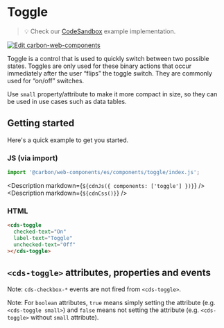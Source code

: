 
# Toggle

> 💡 Check our
> [CodeSandbox](https://codesandbox.io/s/github/carbon-design-system/carbon-for-ibm-dotcom/tree/main/packages/carbon-web-components/examples/codesandbox/basic/components/toggle)
> example implementation.

[![Edit carbon-web-components](https://codesandbox.io/static/img/play-codesandbox.svg)](https://codesandbox.io/s/github/carbon-design-system/carbon-for-ibm-dotcom/tree/main/packages/carbon-web-components/examples/codesandbox/basic/components/toggle)

Toggle is a control that is used to quickly switch between two possible states.
Toggles are only used for these binary actions that occur immediately after the
user “flips” the toggle switch. They are commonly used for “on/off” switches.

Use `small` property/attribute to make it more compact in size, so they can be
used in use cases such as data tables.

## Getting started

Here's a quick example to get you started.

### JS (via import)

```javascript
import '@carbon/web-components/es/components/toggle/index.js';
```

<Description markdown={`${cdnJs({ components: ['toggle'] })}`} />
<Description markdown={`${cdnCss()}`} />

### HTML

```html
<cds-toggle
  checked-text="On"
  label-text="Toggle"
  unchecked-text="Off"
></cds-toggle>
```

## `<cds-toggle>` attributes, properties and events

Note: `cds-checkbox-*` events are not fired from `<cds-toggle>`.

Note: For `boolean` attributes, `true` means simply setting the attribute (e.g.
`<cds-toggle small>`) and `false` means not setting the attribute (e.g.
`<cds-toggle>` without `small` attribute).

<Props of="cds-toggle" />
